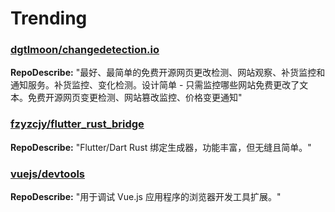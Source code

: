 
# Trending

### [dgtlmoon/changedetection.io](https://github.com/dgtlmoon/changedetection.io)
**RepoDescribe:** "最好、最简单的免费开源网页更改检测、网站观察、补货监控和通知服务。补货监控、变化检测。设计简单 - 只需监控哪些网站免费更改了文本。免费开源网页变更检测、网站篡改监控、价格变更通知"
  

### [fzyzcjy/flutter_rust_bridge](https://github.com/fzyzcjy/flutter_rust_bridge)
**RepoDescribe:** "Flutter/Dart Rust 绑定生成器，功能丰富，但无缝且简单。"
  

### [vuejs/devtools](https://github.com/vuejs/devtools)
**RepoDescribe:** "用于调试 Vue.js 应用程序的浏览器开发工具扩展。"
  